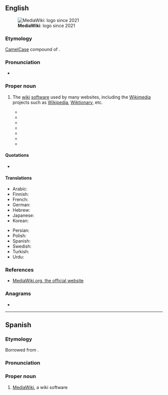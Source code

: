 ==English==
{{wikipedia}}
[[File:MediaWiki-2020-logo.svg|thumb|'''MediaWiki''': logo since 2021]]

===Etymology===
[[CamelCase]] compound of {{compound|en|media|wiki}}.

===Pronunciation===
* {{IPA|en|/ˈmiːdi.əˌwɪki/}}

===Proper noun===
{{en-proper noun}}

# {{lb|en|Wiktionary and WMF jargon}} The [[wiki]] [[software]] used by many websites, including the [[Wikimedia]] projects such as [[Wikipedia]], [[w:Wiktionary|Wiktionary]], etc.
#* {{quote-book|en|author=Tim Jowers|year=2006|isbn=1430301015|title=The Business Guide to Free Information Technology|page=59|publisher=LuLu Press|passage='''MediaWiki''' is the most well-known wiki software because it is what runs WikiPedia. MediaWiki is simple to use and an excellent way to start collaborating on documentation or articles.}}
#* {{quote-book|en|author=Mark S. Choate|page=41|isbn=0470126906|publisher=Wiley Publishing|year=2007|title=Professional Wikis|passage=The architecture of '''MediaWiki''' is driven in large part by the idiosyncrasies of PHP. When MediaWiki was first developed, it used PHP 4.x, which lacked much in the way of object-oriented programming features.}}
#* {{quote-journal|en|url=http://www.informationweek.com/personal-tech/science-tech/lost-fans-find-internet-thrills-via-wiki/207401542|work={{w|InformationWeek}}|date=April 26, 2008|author=Mitch Wagner|title=Lost Fans Find Internet Thrills Via Wikis, Games, Second Life|accessdate=October 28, 2012|passage='''MediaWiki''' is the software platform underlying Wikipedia; he chose that software because he's "amazed and fascinated" with both Wikipedia and the software underlying it, he said. He wanted to learn more about building wikis, and thought Lostpedia was a good place to start.}}
#* {{quote-book|en|title=Wired for Learning: An Educator's Guide to Web 2.0|page=187|isbn=1607520966|year=2009|author=Terry T. Kidd, Irene Chen|publisher=Information Age Publishing, Inc.|passage=A notable irony of Wikipedia's popularity is that the editing process of its supporting technology, '''MediaWiki''', is complex to learn. Editing Wikipedia pages requires significant investment to learn MediaWiki's unique and powerful code structure.}}
#* {{quote-book|en|title=The Everything Guide to Social Media|page=166|isbn=1440506310|author=John K. Waters, John Lester|year=2010|publisher=F+W Media Inc.|passage=First released in 2002, '''MediaWiki''' is one of the top wiki engines and runs most of the wiki hosting sites. The name was a play on “Wikimedia,” and many people find it to be annoyingly confusing.}}
#* {{quote-book|en|author=Laura Lemay, Rafe Colburn|title=Sams Teach Yourself Web Publishing with HTML and CSS in One Hour a Day|publisher=Sams Publishing|year=2011|isbn=9780672330964|passage=The main downside of publishing a site using '''MediaWiki''' is that it won't give you a great opportunity to use or improve your HTML skills.}}
#* {{quote-journal|en|url=http://www.theregister.co.uk/2012/10/08/web_platform_docs_launch/|work={{w|The Register}}|title=Tech rivals team up for free web dev docs|author=Neil McAllister|date=October 8, 2012|publisher=www.theregister.co.uk|accessdate=October 28, 2012|passage=The site is based on Wikipedia's '''MediaWiki''' platform, which allows anyone to add or edit the available content, provided they register for an account using a verifiable email address.}}

====Quotations====
* {{seemoreCites|en}}

====Translations====
{{trans-top}}
* Arabic: {{t|ar|ميدياويكي|m}}
* Finnish: {{t|fi|MediaWiki}}
* French: {{t+|fr|MediaWiki}}
* German: {{t|de|MediaWiki}}
* Hebrew: {{t|he|מדיה־ויקי|alt=מדיה-ויקי}}
* Japanese: {{t|ja|メディアウィキ}}
* Korean: {{t|ko|미디어위키}}
{{trans-mid}}
* Persian: {{t|fa|مدیاویکی}}
* Polish: {{t|pl|MediaWiki}}
* Spanish: {{t|es|MediaWiki}}
* Swedish: {{t|sv|MediaWiki}}
* Turkish: {{t+|tr|MediaWiki}}
* Urdu: {{t|ur|میڈیاویکی}}
{{trans-bottom}}

===References===
* [https://www.mediawiki.org/ MediaWiki.org, the official website]

===Anagrams===
* {{anagrams|en|a=adeiiikmw|Wikimedia}}

----

==Spanish==
{{wikipedia|lang=es}}

===Etymology===
Borrowed from {{bor|es|en|MediaWiki}}.

===Pronunciation===
{{es-IPA}}

===Proper noun===
{{es-proper noun|m}}

# {{lb|es|Wiktionary and WMF jargon}} [[#English|MediaWiki]], a wiki software
